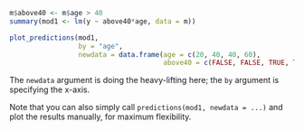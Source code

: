 
```r
m$above40 <- m$age > 40
summary(mod1 <- lm(y ~ above40*age, data = m))
```

```r
plot_predictions(mod1,
                 by = "age",
                 newdata = data.frame(age = c(20, 40, 40, 60),
                                      above40 = c(FALSE, FALSE, TRUE, TRUE)))
```


The `newdata` argument is doing the heavy-lifting here; the `by` argument is
specifying the x-axis.

Note that you can also simply call `predictions(mod1, newdata = ...)` and plot
the results manually, for maximum flexibility.
